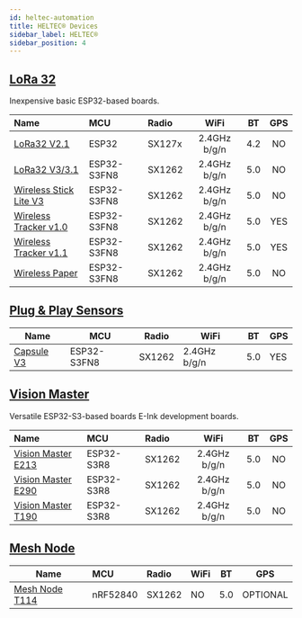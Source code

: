 ```yaml
---
id: heltec-automation
title: HELTEC® Devices
sidebar_label: HELTEC®
sidebar_position: 4
---
```


## [LoRa 32](./lora32/)

Inexpensive basic ESP32-based boards.

| Name                                                              | MCU         | Radio  |     WiFi     | BT  | GPS |
| :---------------------------------------------------------------- | :---------- | :----- | :----------: | :-: | :-: |
| [LoRa32 V2.1](./lora32/?heltec=v2.1)                              | ESP32       | SX127x | 2.4GHz b/g/n | 4.2 | NO  |
| [LoRa32 V3/3.1](./lora32/?heltec=v23)                             | ESP32-S3FN8 | SX1262 | 2.4GHz b/g/n | 5.0 | NO  |
| [Wireless Stick Lite V3](./lora32/?heltec=Wireless+Stick+Lite+V3) | ESP32-S3FN8 | SX1262 | 2.4GHz b/g/n | 5.0 | NO  |
| [Wireless Tracker v1.0](./lora32/?heltec=tracker-v1.0)            | ESP32-S3FN8 | SX1262 | 2.4GHz b/g/n | 5.0 | YES |
| [Wireless Tracker v1.1](./lora32/?heltec=tracker-v1.1)            | ESP32-S3FN8 | SX1262 | 2.4GHz b/g/n | 5.0 | YES |
| [Wireless Paper](./lora32/?heltec=paper)                          | ESP32-S3FN8 | SX1262 | 2.4GHz b/g/n | 5.0 | NO  |

## [Plug & Play Sensors](./sensor/)

| Name                    | MCU         | Radio  | WiFi         | BT  | GPS |
| ----------------------- | ----------- | ------ | ------------ | --- | --- |
| [Capsule V3](./sensor/) | ESP32-S3FN8 | SX1262 | 2.4GHz b/g/n | 5.0 | YES |

## [Vision Master](./vision-master/)

Versatile ESP32-S3-based boards E-Ink development boards.

| Name                                                             | MCU        | Radio  |     WiFi     | BT  | GPS |
| :--------------------------------------------------------------- | :--------- | :----- | :----------: | :-: | :-: |
| [Vision Master E213](./vision-master/?heltec=vision_master_e213) | ESP32-S3R8 | SX1262 | 2.4GHz b/g/n | 5.0 | NO  |
| [Vision Master E290](./vision-master/?heltec=vision_master_e290) | ESP32-S3R8 | SX1262 | 2.4GHz b/g/n | 5.0 | NO  |
| [Vision Master T190](./vision-master/?heltec=vision_master_t190) | ESP32-S3R8 | SX1262 | 2.4GHz b/g/n | 5.0 | NO  |

## [Mesh Node](./mesh-node)

| Name                                          | MCU      | Radio  | WiFi | BT  |   GPS    |
| --------------------------------------------- | :------- | :----- | :--- | :-: | :------: |
| [Mesh Node T114](./mesh-node/?mesh_node_t114) | nRF52840 | SX1262 | NO   | 5.0 | OPTIONAL |
